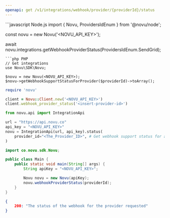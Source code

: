 ```yaml
---
openapi: get /v1/integrations/webhook/provider/{providerId}/status
---
```


<Snippet file="apikey-warning.mdx" />

<RequestExample>
```javascript Node.js
import { Novu, ProvidersIdEnum } from '@novu/node';  

const novu = new Novu('<NOVU_API_KEY>');

await novu.integrations.getWebhookProviderStatus(ProvidersIdEnum.SendGrid);
```
```php PHP
// Get integrations
use Novu\SDK\Novu;

$novu = new Novu(<NOVU_API_KEY>);
$novu->getWebhookSupportStatusForProvider($providerId)->toArray();
```
```ruby Ruby
require 'novu'

client = Novu::Client.new('<NOVU_API_KEY>')
client.webhook_provider_status('<insert-provider-id>')
```
```python Python
from novu.api import IntegrationApi

url = "https://api.novu.co"
api_key = "<NOVU_API_KEY>"
novu = IntegrationApi(url, api_key).status(
    provider_id="<The_Provider_ID>", # Get webhook support status for a given provider using its providerID.
)
```
```java Java
import co.novu.sdk.Novu;

public class Main {
    public static void main(String[] args) {
        String apiKey = "<NOVU_API_KEY>";

        Novu novu = new Novu(apiKey);
        novu.webhookProviderStatus(providerId);
    }
}
```


</RequestExample>

<ResponseExample>

```json Response
{
    200: "The status of the webhook for the provider requested"
}
```

</ResponseExample>